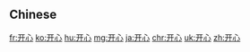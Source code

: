 {{also|開心}}
==Chinese==
{{zh-see|開心}}

[[fr:开心]]
[[ko:开心]]
[[hu:开心]]
[[mg:开心]]
[[ja:开心]]
[[chr:开心]]
[[uk:开心]]
[[zh:开心]]